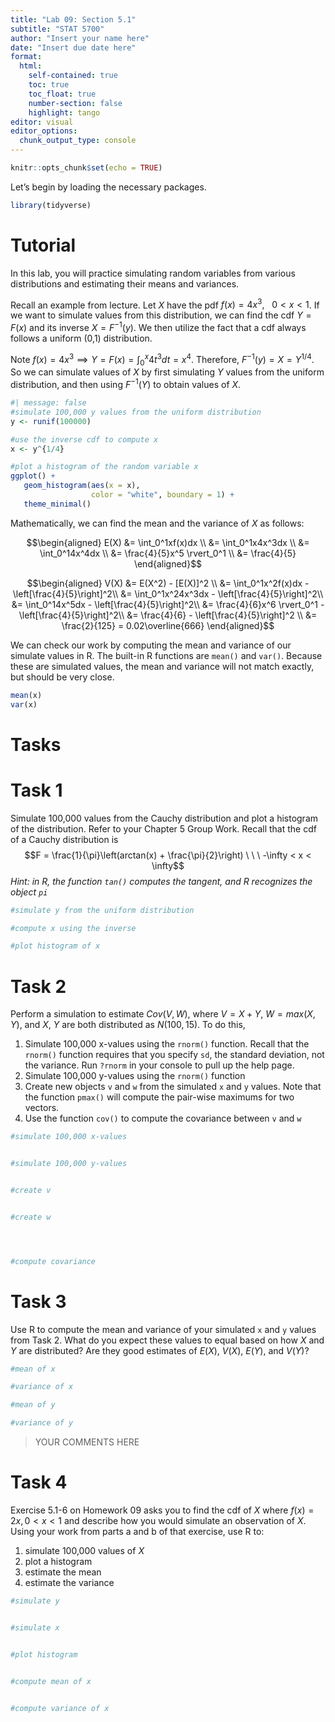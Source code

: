 ```yaml
---
title: "Lab 09: Section 5.1"
subtitle: "STAT 5700"
author: "Insert your name here"
date: "Insert due date here"
format: 
  html:
    self-contained: true
    toc: true
    toc_float: true
    number-section: false
    highlight: tango
editor: visual
editor_options: 
  chunk_output_type: console
---
```


```r
knitr::opts_chunk$set(echo = TRUE)
```

Let's begin by loading the necessary packages.

```r
library(tidyverse)
```

# Tutorial

In this lab, you will practice simulating random variables from various distributions and estimating their means and variances.

Recall an example from lecture. Let $X$ have the pdf $f(x) = 4x^3 , \ \ \ 0 < x < 1$. If we want to simulate values from this distribution, we can find the cdf $Y = F(x)$ and its inverse $X = F^{-1}(y)$. We then utilize the fact that a cdf always follows a uniform (0,1) distribution.

Note $f(x) = 4x^3 \implies Y =F(x) = \int_0^x4t^3dt=x^4$. Therefore, $F^{-1}(y) = X = Y^{1/4}$. So we can simulate values of $X$ by first simulating $Y$ values from the uniform distribution, and then using $F^{-1}(Y)$ to obtain values of $X$.

```r
#| message: false
#simulate 100,000 y values from the uniform distribution
y <- runif(100000)

#use the inverse cdf to compute x
x <- y^{1/4}

#plot a histogram of the random variable x
ggplot() +
   geom_histogram(aes(x = x), 
                  color = "white", boundary = 1) +
   theme_minimal()
```

Mathematically, we can find the mean and the variance of $X$ as follows:

$$\begin{aligned}
E(X) &= \int_0^1xf(x)dx \\
&= \int_0^1x4x^3dx \\
&= \int_0^14x^4dx \\
&= \frac{4}{5}x^5 \rvert_0^1 \\
&= \frac{4}{5}
\end{aligned}$$

$$\begin{aligned}
V(X) &= E(X^2) - [E(X)]^2 \\
&= \int_0^1x^2f(x)dx - \left[\frac{4}{5}\right]^2\\
&= \int_0^1x^24x^3dx - \left[\frac{4}{5}\right]^2\\
&= \int_0^14x^5dx - \left[\frac{4}{5}\right]^2\\
&= \frac{4}{6}x^6 \rvert_0^1 - \left[\frac{4}{5}\right]^2\\
&= \frac{4}{6} - \left[\frac{4}{5}\right]^2 \\
&= \frac{2}{125} = 0.02\overline{666}
\end{aligned}$$

We can check our work by computing the mean and variance of our simulate values in R. The built-in R functions are `mean()` and `var()`. Because these are simulated values, the mean and variance will not match exactly, but should be very close.

```r
mean(x)
var(x)
```

# Tasks

# Task 1

Simulate 100,000 values from the Cauchy distribution and plot a histogram of the distribution. Refer to your Chapter 5 Group Work. Recall that the cdf of a Cauchy distribution is $$F = \frac{1}{\pi}\left(arctan(x) + \frac{\pi}{2}\right) \ \ \ -\infty < x < \infty$$ *Hint: in R, the function `tan()` computes the tangent, and R recognizes the object `pi`*

```r
#simulate y from the uniform distribution

#compute x using the inverse

#plot histogram of x

```

# Task 2

Perform a simulation to estimate $Cov(V, W)$, where $V = X + Y$, $W = max(X, Y)$, and $X$, $Y$ are both distributed as $N(100, 15)$. To do this,

1.  Simulate 100,000 x-values using the `rnorm()` function. Recall that the `rnorm()` function requires that you specify `sd`, the standard deviation, not the variance. Run `?rnorm` in your console to pull up the help page.
2.  Simulate 100,000 y-values using the `rnorm()` function
3.  Create new objects `v` and `w` from the simulated `x` and `y` values. Note that the function `pmax()` will compute the pair-wise maximums for two vectors.
4.  Use the function `cov()` to compute the covariance between `v` and `w`

```r
#simulate 100,000 x-values


#simulate 100,000 y-values


#create v


#create w




#compute covariance 

```

# Task 3

Use R to compute the mean and variance of your simulated `x` and `y` values from Task 2. What do you expect these values to equal based on how $X$ and $Y$ are distributed? Are they good estimates of $E(X)$, $V(X)$, $E(Y)$, and $V(Y)$?

```r
#mean of x

#variance of x

#mean of y

#variance of y

```

> YOUR COMMENTS HERE

# Task 4

Exercise 5.1-6 on Homework 09 asks you to find the cdf of $X$ where $f(x) = 2x, 0 < x < 1$ and describe how you would simulate an observation of $X$. Using your work from parts a and b of that exercise, use R to:

1.  simulate 100,000 values of $X$
2.  plot a histogram
3.  estimate the mean
4.  estimate the variance

```r
#simulate y


#simulate x


#plot histogram


#compute mean of x


#compute variance of x



```
